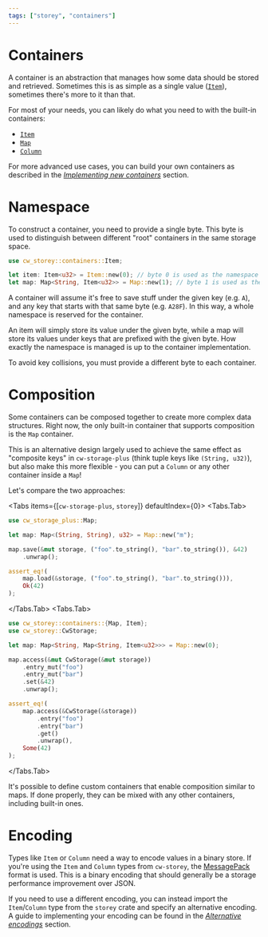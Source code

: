 ```yaml
---
tags: ["storey", "containers"]
---
```



# Containers

A container is an abstraction that manages how some data should be stored and
retrieved. Sometimes this is as simple as a single value
([`Item`](containers/item)), sometimes there's more to it than that.

For most of your needs, you can likely do what you need to with the built-in
containers:

- [`Item`](containers/item)
- [`Map`](containers/map)
- [`Column`](containers/column)

For more advanced use cases, you can build your own containers as described in
the [_Implementing new containers_](container-impl) section.

# Namespace

To construct a container, you need to provide a single byte. This byte is used
to distinguish between different "root" containers in the same storage space.

```rust template="storage"
use cw_storey::containers::Item;

let item: Item<u32> = Item::new(0); // byte 0 is used as the namespace
let map: Map<String, Item<u32>> = Map::new(1); // byte 1 is used as the namespace
```

A container will assume it's free to save stuff under the given key (e.g. `A`),
and any key that starts with that same byte (e.g. `A28F`). In this way, a whole
namespace is reserved for the container.

<Callout>
An item will simply store its value under the given byte, while a map will
store its values under keys that are prefixed with the given byte. How exactly
the namespace is managed is up to the container implementation.
</Callout>

To avoid key collisions, you must provide a different byte to each container.

# Composition

Some containers can be composed together to create more complex data structures.
Right now, the only built-in container that supports composition is the `Map`
container.

This is an alternative design largely used to achieve the same effect as
"composite keys" in `cw-storage-plus` (think tuple keys like `(String, u32)`),
but also make this more flexible - you can put a `Column` or any other container
inside a `Map`!

Let's compare the two approaches:

<Tabs items={[`cw-storage-plus`, `storey`]} defaultIndex={0}> <Tabs.Tab>

```rust template="storage"
use cw_storage_plus::Map;

let map: Map<(String, String), u32> = Map::new("m");

map.save(&mut storage, ("foo".to_string(), "bar".to_string()), &42)
    .unwrap();

assert_eq!(
    map.load(&storage, ("foo".to_string(), "bar".to_string())),
    Ok(42)
);
```

</Tabs.Tab> <Tabs.Tab>

```rust template="storage"
use cw_storey::containers::{Map, Item};
use cw_storey::CwStorage;

let map: Map<String, Map<String, Item<u32>>> = Map::new(0);

map.access(&mut CwStorage(&mut storage))
    .entry_mut("foo")
    .entry_mut("bar")
    .set(&42)
    .unwrap();

assert_eq!(
    map.access(&CwStorage(&storage))
        .entry("foo")
        .entry("bar")
        .get()
        .unwrap(),
    Some(42)
);
```

</Tabs.Tab></Tabs>

It's possible to define custom containers that enable composition similar to
maps. If done properly, they can be mixed with any other containers, including
built-in ones.

# Encoding

Types like `Item` or `Column` need a way to encode values in a binary store. If
you're using the `Item` and `Column` types from `cw-storey`, the
[MessagePack](https://msgpack.org/) format is used. This is a binary encoding
that should generally be a storage performance improvement over JSON.

If you need to use a different encoding, you can instead import the
`Item`/`Column` type from the `storey` crate and specify an alternative
encoding. A guide to implementing your encoding can be found in the
[_Alternative encodings_](encodings) section.
